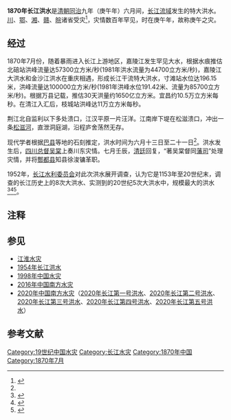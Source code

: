 '''1870年长江洪水'''是[[清朝|清朝]][[同治|同治]]九年（庚午年）六月间，[[长江流域|长江流域]]发生的特大洪水。[[四川省_(清)|川]]、[[湖北省_(清)|鄂]]、[[湖南省_(清)|湘]]、[[江西省_(清)|赣]]、[[安徽省_(清)|皖]]诸省受灾<ref name="b1">{{cite journal en
|quotes =
|last =
|first =
|author =王帆、楚宜
|coauthors =
|date =2014
|year =
|month =
|title =《同治九年长江洪水题刻及相关问题研究》
|journal =北方文学（下旬刊）
|volume =
|issue =2014年08期
|pages =127
|publisher =黑龙江省作家协会
|location =黑龙江省哈尔滨市
|issn =0476-031X
|pmid =
|doi =10.3969/j.issn.0476-031X.2014.08.086
|bibcode =
|oclc =
|id =
|url =http://d.wanfangdata.com.cn/periodical/bfwx-x201408086
|language =Zh-hans
|format =
|accessdate =
|laysummary =
|laysource =
|laydate =
|quote =
|archive-date =2021-05-04
|archive-url =https://web.archive.org/web/20210504202503/https://d.wanfangdata.com.cn/periodical/bfwx-x201408086
}}</ref>，灾情数百年罕见，时在庚午年，故称庚午之灾。
==经过==
1870年7月份，随着暴雨进入长江上游地区，嘉陵江发生罕见大水，根据水痕推估北碚站洪峰流量达57300立方米/秒(1981年洪水流量为44700立方米/秒)，嘉陵江大洪水和金沙江洪水在重庆相遇，形成长江干流特大洪水，寸滩站水位达196.15米，洪峰流量达100000立方米/秒(1981年洪峰水位191.42米、流量为85700立方米/秒)。根据万县记载，推估30天洪量约1650亿立方米。宜昌约10.5万立方米每秒。在清江入汇后，枝城站洪峰达11万立方米每秒。

荆江北自监利以下多处溃口，江汉平原一片汪洋。江南岸下堤在松滋溃口，冲出一条[[松滋河|松滋河]]，直泄洞庭湖，沿程庐舍荡然无存。

现代学者根据[[巴县_(北周)|巴县]]等地的石刻推定，洪水时间为六月十三日至二十一日<ref name=b1/>。洪水发生后，[[四川总督|四川总督]][[吴棠|吴棠]]上奏川东灾情。七月壬辰，[[清廷|清廷]]回复，“著吴棠督同[[藩司|藩司]]”处理灾情，并将[[酆都县|酆都县]]知县徐浚镛革职{{參考|1=《[[清实录|清实录]]·[[:s:清實錄/穆宗毅皇帝實錄|卷之二百八十七]]》同治九年。庚午。七月[……]○壬辰。[……]○又谕、吴棠奏、川东沿江各厅州县被水。并请将玩视民瘼之知县革职查办等语。本年六月间。川东连日大雨江水陡涨数十丈。南充合州江北厅巴县长寿涪州忠州酆都万县奉节云阳巫山等州县。城垣衙署营汛民田庐舍。多被冲淹。居民迁徙不及。亦有溺毙者。览奏实深轸念。著吴棠督同藩司。即行筹拨公项。遴委妥员。兼程前往查勘。分别被灾轻重。会同地方官优加抚恤。并饬该管道府及各该厅州县。赶紧查明被淹若干户。溺毙人丁若干名口。酌量分别赈恤。毋令一夫失所。酆都县知县徐浚镛、于江水进城时。先行远避。置难民于不顾殊出情理之外。徐浚镛著即革职。听候查办。}}。

1952年，[[长江水利委员会|长江水利委员会]]对此次洪水展开调查，认为它是1153年至20世纪末，调查的长江历史上的8次大洪水、实测到的20世纪5次大洪水中，规模最大的洪水<ref>{{Cite web |url=http://www.cjw.gov.cn/zjzx/jhzh/160.html |title=长江1870年洪水 |accessdate=2020-07-21 |author= |date=2014-04-14 |work=责任编辑：刘玮 |publisher=长江水利网 |language=Zh-hans |archive-date=2020-07-21 |archive-url=https://web.archive.org/web/20200721083848/http://www.cjw.gov.cn/zjzx/jhzh/160.html |dead-url=yes }}</ref><ref name="b3">{{cite journal en
|quotes =
|last =
|first =
|author =杨玉荣
|coauthors =
|date =1992
|year =
|month =
|title =《长江1870年洪水》
|journal =中国水利
|volume =
|issue =1992年第4期
|pages =10-12
|publisher =中国水利报社
|location =北京市
|issn =1000-1123
|pmid =
|doi =
|bibcode =
|oclc =
|id =
|url =http://www.cqvip.com/read/read.aspx?id=7735793
|language =Zh-hans
|format =
|accessdate =
|laysummary =
|laysource =
|laydate =
|quote =
|archive-date =2020-07-21
|archive-url =https://web.archive.org/web/20200721144842/http://www.cqvip.com/read/read.aspx?id=7735793
|dead-url =no
}}</ref><ref name="b4">{{cite journal en
|quotes =
|last =
|first =
|author =苏联璧
|coauthors =
|date =1958
|year =
|month =
|title =《长江1870年洪水的初步探讨》
|journal =人民长江
|volume =
|issue =1958年03期
|pages =14-22
|publisher =水利部长江水利委员会
|location =湖北省武汉市
|issn =1001-4179
|pmid =
|doi =
|bibcode =
|oclc =
|id =
|url =http://www.cnki.com.cn/Article/CJFDTotal-RIVE195803002.htm
|language =Zh-hans
|format =
|accessdate =
|laysummary =
|laysource =
|laydate =
|quote =
|archive-date =2020-07-21
|archive-url =https://web.archive.org/web/20200721111202/http://www.cnki.com.cn/Article/CJFDTotal-RIVE195803002.htm
|dead-url =no
}}</ref>。

== 注释 ==

{{Reflist|30em}}

==参见==
*[[江淮水災|江淮水灾]]
*[[1954年长江洪水|1954年长江洪水]]
*[[1998年中国水灾|1998年中国水灾]]
*[[2016年中国南方水灾|2016年中国南方水灾]]
*[[2020年中国南方水灾|2020年中国南方水灾]]（[[2020年长江第一号洪水|2020年长江第一号洪水]]、[[2020年长江第二号洪水|2020年长江第二号洪水]]、[[2020年长江第三号洪水|2020年长江第三号洪水]]、[[2020年长江第四号洪水|2020年长江第四号洪水]]、[[2020年长江第五号洪水|2020年长江第五号洪水]]）

== 参考文献 ==
{{Reflist|group="參"|colwidth=30em}}

{{中国水灾}}

[[Category:19世纪中国水灾|Category:19世纪中国水灾]]
[[Category:长江水灾|Category:长江水灾]]
[[Category:1870年中国|Category:1870年中国]]
[[Category:1870年7月|Category:1870年7月]]